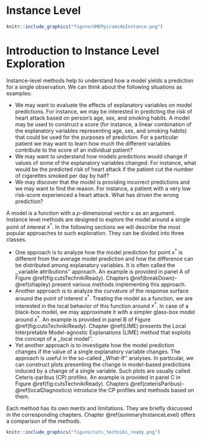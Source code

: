 # Instance Level {-}

```r
knitr::include_graphics("figure/UMEPpiramideInstance.png")
```

# Introduction to Instance Level Exploration {#InstanceLevelExploration}


Instance-level methods help to understand how a model yields a prediction for a single observation. We can think about the following situations as examples:

- We may want to evaluate the effects of explanatory variables on model predictions. For instance, we may be interested in predicting the risk of heart attack based on person's age, sex, and smoking habits. A model may be used to construct a score (for instance, a linear combination of the explanatory variables representing  age, sex, and smoking habits) that could be used for the purposes of prediction. For a particular patient we may want to learn how much the different variables contribute to the score of an individual patient?
- We may want to understand how models predictions would change if values of some of the explanatory variables changed. For instance, what would be the predicted risk of heart attack if the patient cut the number of cigarettes smoked per day by half? 
- We may discover that the model is providing incorrect predictions and we may want to find the reason. For instance, a patient with a very low risk-score experienced a heart attack. What has driven the wrong prediction?

A model is a function with a $p$-dimensional vector $x$ as an argument. Instance level methods are designed to explore the model around a single point of interest $x^*$. In the following sections we will describe the most popular approaches to such exploration. They can be divided into three classes. 

* One approach is to analyze how the model prediction for point $x^*$ is different from the average model prediction and how the difference can be distributed among explanatory variables. It is often called the ,,variable attributions'' approach. An example is provided in panel A of Figure \@ref(fig:cutsTechnikiReady). Chapters \@ref(breakDown)-\@ref(shapley) present various methods implementing this approach. 
* Another approach is to analyze the curvature of the response surface around the point of interest $x^*$. Treating the model as a function, we are interested in the local behavior of this function around $x^*$. In case of a black-box model, we may approximate it with a simpler glass-box model around $x^*$. An example is provided in panel B of Figure \@ref(fig:cutsTechnikiReady). Chapter \@ref(LIME) presents the Local Interpretable Model-agnostic Explanations (LIME) method that exploits the concept of a ,,local model''. 
* Yet another approach is to investigate how the model prediction changes if the value of a single explanatory variable  changes. The approach is useful in the so-called ,,What-If'' analyses. In particular, we can construct plots presenting the change in model-based predictions induced by a change of a single variable. Such plots are usually called Ceteris-paribus (CP) profiles. An example is provided in panel C in Figure \@ref(fig:cutsTechnikiReady). Chapters \@ref(ceterisParibus)-\@ref(localDiagnostics) introduce the CP profiles and methods based on them.  

Each method has its own merits and limitations. They are briefly discussed in the corresponding chapters. Chapter \@ref(summaryInstanceLevel) offers a comparison of the methods.

```r
knitr::include_graphics("figure/cuts_techniki_ready.png")
```


